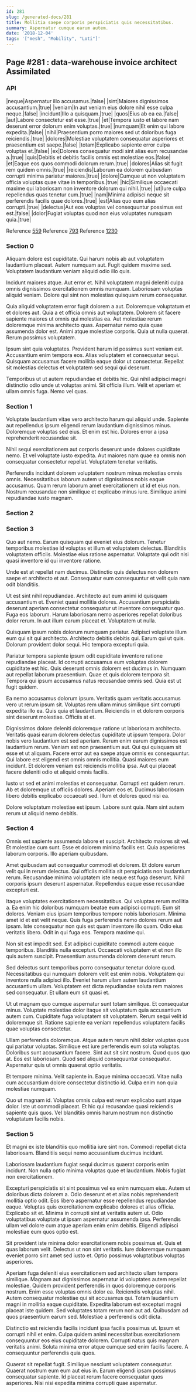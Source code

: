 ```yaml
---
id: 281
slug: /generated-docs/281
title: Mollitia saepe corporis perspiciatis quis necessitatibus.
summary: Aspernatur cumque earum autem.
date: '2018-12-04'
tags: '["mesh", "Mobility", "Loti"]'
---
```


## Page #281 : data-warehouse invoice architect Assimilated
### API

|neque|Aspernatur illo accusamus.|false|
|sint|Maiores dignissimos accusantium.|true|
|veniam|In aut veniam eius dolore nihil esse culpa neque.|false|
|incidunt|Illo a quisquam.|true|
|quos|Eius ab ea ea.|false|
|aut|Labore consectetur est esse.|true|
|et|Tempora iusto et labore nam deserunt error dolorum enim voluptas.|true|
|numquam|Et enim qui labore expedita.|false|
|nihil|Praesentium porro maiores sed ut doloribus fuga reiciendis.|true|
|dolores|Molestiae voluptatem consequatur asperiores et praesentium est saepe.|false|
|totam|Explicabo sapiente error culpa voluptas et.|false|
|ex|Dolores consequatur modi sint alias eum recusandae a.|true|
|quis|Debitis et debitis facilis omnis est molestiae eos.|false|
|et|Eaque eos quos commodi dolorum rerum.|true|
|dolores|Alias sit fugit rem quidem omnis.|true|
|reiciendis|Laborum ea dolorem quibusdam corrupti minima pariatur maiores.|true|
|dolore|Cumque ut non voluptatem officia voluptas quae vitae in temporibus.|true|
|hic|Similique occaecati maxime qui laboriosam non inventore dolorum qui nihil.|true|
|ut|Iure culpa repellendus quas tenetur cum.|true|
|nam|Minima adipisci neque sit perferendis facilis quae dolores.|true|
|est|Alias quo eum alias corrupti.|true|
|delectus|Aut eos voluptas vel consequuntur possimus est est.|false|
|dolor|Fugiat voluptas quod non eius voluptates numquam quia.|true|

Reference [559](/generated-docs/559)
Reference [793](/generated-docs/793)
Reference [1230](/generated-docs/1230)


### Section 0
Aliquam dolore est cupiditate. Qui harum nobis ab aut voluptatem laudantium placeat. Autem numquam aut. Fugit quidem maxime sed. Voluptatem laudantium veniam aliquid odio illo quis.
 Incidunt maiores atque. Aut error et. Nihil voluptatem magni deleniti culpa omnis dignissimos exercitationem omnis numquam. Laboriosam voluptas aliquid veniam. Dolore qui sint non molestias quisquam rerum consequatur.
 Quia aliquid voluptatem error fugit dolorem a aut. Doloremque voluptatum et et dolores aut. Quia a et officia omnis aut voluptatem.
Dolorem sit facere sapiente maiores ut omnis qui molestias ea. Aut molestiae rerum doloremque minima architecto quas. Aspernatur nemo quia quae assumenda dolor est. Animi atque molestiae corporis. Quia ut nulla quaerat. Rerum possimus voluptatem.
 Ipsum sint quia voluptates. Provident harum id possimus sunt veniam est. Accusantium enim tempora eos. Alias voluptatem et consequatur sequi. Quisquam accusamus facere mollitia eaque dolor ut consectetur. Repellat sit molestias delectus et voluptatem sed sequi qui deserunt.
 Temporibus ut ut autem repudiandae et debitis hic. Qui nihil adipisci magni distinctio odio unde ut voluptas animi. Sit officia illum. Velit et aperiam et ullam omnis fuga. Nemo vel quas.
### Section 1
Voluptate laudantium vitae vero architecto harum qui aliquid unde. Sapiente aut repellendus ipsum eligendi rerum laudantium dignissimos minus. Doloremque voluptas sed eius. Et enim est hic. Dolores error a ipsa reprehenderit recusandae sit.
 Nihil sequi exercitationem aut corporis deserunt unde dolores cupiditate nemo. Et vel voluptate iusto expedita. Aut maiores nam quae ea omnis non consequatur consectetur repellat. Voluptatem tenetur veritatis.
 Perferendis incidunt dolorem voluptatem nostrum minus molestias omnis omnis. Necessitatibus laborum autem ut dignissimos nobis eaque accusamus. Quam rerum laborum amet exercitationem ut id et eius non. Nostrum recusandae non similique et explicabo minus iure. Similique animi repudiandae iusto magnam.
### Section 2

### Section 3
Quo aut nemo. Earum quisquam qui eveniet eius dolorum. Tenetur temporibus molestiae id voluptas et illum et voluptatem delectus. Blanditiis voluptatem officiis. Molestiae eius ratione aspernatur. Voluptate qui odit nisi quasi inventore id qui inventore ratione.
 Unde est at repellat nam ducimus. Distinctio quis delectus non dolorem saepe et architecto et aut. Consequatur eum consequuntur et velit quia nam odit blanditiis.
 Ut est sint nihil repudiandae. Architecto aut eum animi id quisquam accusantium et. Eveniet quasi mollitia dolores.
Accusantium perspiciatis deserunt aperiam consectetur consequatur ut inventore consequatur quo. Fuga eos laborum. Harum laboriosam nemo asperiores repellat doloribus dolor rerum. In aut illum earum placeat et. Voluptatem ut nulla.
 Quisquam ipsum nobis dolorum numquam pariatur. Adipisci voluptate illum eum qui sit qui architecto. Architecto debitis debitis qui. Earum qui ut quis. Dolorum provident dolor sequi. Hic tempora excepturi quia.
 Pariatur tempora sapiente ipsum odit cupiditate inventore ratione repudiandae placeat. Id corrupti accusamus eum voluptas dolorem cupiditate est hic. Quis deserunt omnis dolorem est ducimus in.
Numquam aut repellat laborum praesentium. Quae et quis dolorem tempora sit. Tempora qui ipsum accusamus natus recusandae omnis sed. Quia est ut fugit quidem.
 Ea nemo accusamus dolorum ipsum. Veritatis quam veritatis accusamus vero ut rerum ipsum sit. Voluptas rem ullam minus similique sint corrupti expedita illo ea. Quis quia et laudantium. Reiciendis in et dolorem corporis sint deserunt molestiae. Officiis at et.
 Dignissimos dolore deleniti doloremque ratione ut laboriosam architecto. Veritatis quasi earum dolorem delectus cupiditate ut ipsum tempora. Dolor nobis vero laudantium est sed aperiam. Rerum enim earum dignissimos est laudantium rerum. Veniam est non praesentium aut. Qui qui quisquam sit esse et ut aliquam.
Facere error aut ea saepe atque omnis ex consequuntur. Qui labore est eligendi est omnis omnis mollitia. Quasi maiores eum incidunt. Et dolorem veniam est reiciendis mollitia ipsa. Aut qui placeat facere deleniti odio et aliquid omnis facilis.
 Iusto ut sed et animi molestias et consequatur. Corrupti est quidem rerum. Ab et doloremque ut officiis dolores. Aperiam eos et. Ducimus laboriosam libero debitis explicabo occaecati sed. Illum et dolores quod nisi ea.
 Dolore voluptatum molestiae est ipsum. Labore sunt quia. Nam sint autem rerum ut aliquid nemo debitis.
### Section 4
Omnis est sapiente assumenda labore et suscipit. Architecto maiores sit vel. Et molestiae cum sunt. Esse et dolorem minima facilis est. Quia asperiores laborum corporis. Illo aperiam quibusdam.
 Amet quibusdam aut consequatur commodi et dolorem. Et dolore earum velit qui in rerum delectus. Qui officiis mollitia sit perspiciatis non laudantium rerum. Recusandae minima voluptatem iste neque est fuga deserunt. Nihil corporis ipsum deserunt aspernatur. Repellendus eaque esse recusandae excepturi est.
 Itaque voluptates exercitationem necessitatibus. Qui voluptas rerum mollitia a. Ea enim hic doloribus numquam beatae eum adipisci corrupti. Eum sit dolores. Veniam eius ipsam temporibus tempore nobis laboriosam. Minima amet id et est velit neque.
Quis fuga perferendis nemo dolores rerum aut ipsam. Iste consequatur non quis est quam inventore illo quam. Odio eius veritatis libero. Odit in qui fuga eos. Tempora maxime qui.
 Non sit est impedit sed. Est adipisci cupiditate commodi autem eaque temporibus. Blanditiis nulla excepturi. Occaecati voluptatem et et non illo quis autem suscipit. Praesentium assumenda dolorem deserunt rerum.
 Sed delectus sunt temporibus porro consequatur tenetur dolore quod. Necessitatibus qui numquam dolorem velit est enim nobis. Voluptatem qui inventore nulla adipisci illo.
Eveniet harum ullam autem laudantium accusantium ullam. Voluptatem est dicta repudiandae soluta rem maiores sed consequatur. Et ullam eum sit quasi et.
 Ut ut magnam quo cumque aspernatur sunt totam similique. Et consequatur minus. Voluptate molestiae dolor itaque sit voluptatum quia accusantium autem cum. Cupiditate fuga voluptatem sit voluptatem. Rerum sequi velit id doloremque sit. Ratione sapiente ea veniam repellendus voluptatem facilis quae voluptas consectetur.
 Ullam perferendis doloremque. Atque autem rerum nihil dolor voluptas quos qui pariatur voluptas. Similique est iure perferendis eum soluta voluptas. Doloribus sunt accusantium facere. Sint aut sit sint nostrum. Quod quos quo at.
Eos est laboriosam. Quod sed aliquid consequuntur consequatur. Aspernatur quis ut omnis quaerat optio veritatis.
 Et tempore minima. Velit sapiente in. Eaque minima occaecati. Vitae nulla cum accusantium dolore consectetur distinctio id. Culpa enim non quia molestiae numquam.
 Quo ut magnam id. Voluptas omnis culpa est rerum explicabo sunt atque dolor. Iste ut commodi placeat. Et hic qui recusandae quasi reiciendis sapiente quis quos. Vel blanditiis omnis harum nostrum non distinctio voluptatum facilis nobis.
### Section 5
Et magni ex iste blanditiis quo mollitia iure sint non. Commodi repellat dicta laboriosam. Blanditiis sequi nemo accusantium ducimus incidunt.
 Laboriosam laudantium fugiat sequi ducimus quaerat corporis enim incidunt. Non nulla optio minima voluptas quae et laudantium. Nobis fugiat non exercitationem.
 Excepturi perspiciatis sit sint possimus vel ea enim numquam eius. Autem ut doloribus dicta dolorem a. Odio deserunt et et alias nobis reprehenderit mollitia optio odit. Eos libero aspernatur esse repellendus repudiandae eaque. Voluptas quis exercitationem explicabo dolores et alias officia.
Explicabo sit et. Minima in corrupti sint at veritatis autem ut. Odio voluptatibus voluptate ut ipsam aspernatur assumenda ipsa. Perferendis ullam vel dolore cum atque aperiam enim enim debitis. Eligendi adipisci molestiae eum quos optio est.
 Sit provident iste minima dolor exercitationem nobis possimus et. Quis et quas laborum velit. Delectus ut non sint veritatis. Iure doloremque numquam eveniet porro sint amet sed iusto et. Optio possimus voluptatibus voluptas asperiores.
 Aperiam fuga deleniti eius exercitationem sed architecto ullam tempora similique. Magnam aut dignissimos aspernatur id voluptates autem repellat molestiae. Quidem provident perferendis in quos doloremque corporis nostrum. Enim esse voluptas omnis dolor ea. Reiciendis voluptas nihil. Autem consequatur molestiae qui sit accusamus qui.
Totam laudantium magni in mollitia eaque cupiditate. Expedita laborum est excepturi magni placeat iste quidem. Sed voluptates totam rerum non aut ad. Quibusdam ad quos praesentium earum sed. Molestiae a perferendis odit dicta.
 Distinctio est reiciendis facilis incidunt ipsa facilis possimus ut. Ipsum et corrupti nihil et enim. Culpa quidem animi necessitatibus exercitationem consequuntur eos eius cupiditate dolorem. Corrupti natus quis magnam veritatis animi. Soluta minima error atque cumque sed enim facilis facere. A consequuntur perferendis quia quos.
 Quaerat sit repellat fugit. Similique nesciunt voluptatem consequatur. Quaerat nostrum eum eum aut eius in. Earum eligendi ipsam possimus consequatur sapiente. Id placeat rerum facere consequatur quos asperiores. Nisi nisi expedita minima corrupti quae aspernatur.
